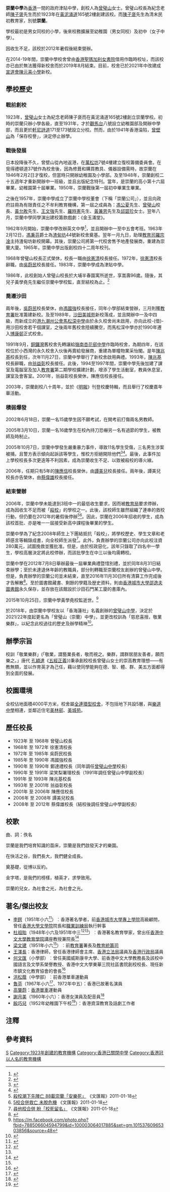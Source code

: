 {{不是|曾璧山（崇蘭）中學}}
{{Infobox School
| name           = 崇蘭中學
| other_name     = SUNG LAN MIDDLE SCHOOL
| image          =
| logo           =
| motto          = 敬業樂群
| established    = 1923年<br>1957年（崇蘭公司正式註冊）
| closed         = 2012年（學校）<br>2016年（崇蘭公司清盤）
| religion       = 無
| affiliation    = 崇蘭中學
| district       = [[沙田區|沙田區]]
| grades         =
| founder        = [[曾璧山|曾璧山]]女士
| president      = 
| principal      = 蔡偉雄先生
| vice_principal =
| free_label     = 校監
| free_text      = 黃學堯先生
| dean           =
| college        =
| house          =
| su             =
| sc             =
| cs             =
| cc             =
| faculty        =
| staff          =
| students       = 550人（據2008/2009年數字<ref>據[http://ssp.proj.hkedcity.net/chi/parser.php?file=chi/schbasic.htm&school_id=1358 中學概覽資料] {{Wayback|url=http://ssp.proj.hkedcity.net/chi/parser.php?file=chi%2Fschbasic.htm&school_id=1358 |date=20090713053330 }}</ref>）
| athletics      =
| conference     =
| tree           =
| colors         =
| mascot         =
| magazine       =
| address        = 新界[[沙田_(香港)|沙田]][[美林邨|美林邨]]
}}
'''崇蘭中學'''為[[香港|香港]]一間的政府津貼中學，創校人為[[曾璧山|曾璧山]]女士。曾璧山校長為紀念老師[[陳子褒|陳子褒]]先生而於1923年在[[黃泥涌道|黃泥涌道]]165號2樓創建該校。而[[陳子褒|陳子褒]]先生為清末民初教育家，別號'''崇蘭'''。

學校最初是男女同校的小學，後來校務擴展至幼稚園（男女同校）及初中（女子中學）。

因收生不足，該校於2012年暑假後結束營辦。

在2014-19年間，崇蘭中學校舍曾由[[香港聖瑪加利女書院|香港聖瑪加利女書院]]借用作臨時校址，而該校亦已由於無法獲得新校舍而於2019年8月結束。目前，校舍已於2021年中改建成[[宣道會陳元喜小學|宣道會陳元喜小學]]新校。

== 學校歷史 ==
=== 戰前創校 ===
1923年，[[曾璧山|曾璧山]]女士為紀念老師陳子褒而在黃泥涌道165號2樓創立崇蘭學校。初時的崇蘭只辦小學各級，直至1931年，才於[[觀馬台|觀馬台]]八號設立幼稚園部及開辦中學部，而且更於[[軒尼詩道|軒尼詩道]]171至173號設立分校。然而，由於1941年香港淪陷，[[曾壁山|曾壁山]]為「保存校譽」，決定停止辦學。

=== 戰後發展 ===
日本投降後不久，曾壁山從內地返港，在[[萬松坊|萬松坊]]7號4樓建立復校籌備委員會。在覓得禮頓道37號作為校舍後，因為修葺和購買教具、儀器設備需時，故崇蘭在1946年2月2日才復校，但當時只開辦幼稚園及小學部。及至1948年，崇蘭創校二十五週年才重新開辦中一班級，並且出版紀念特刊。當年，是崇蘭的高小第十六屆畢業，幼稚園第十屆畢業。1950年，崇蘭戰後第一屆初中畢業生畢業。

之後在1957年，崇蘭中學成立了崇蘭中學校董會（下稱「崇蘭公司」），並且向政府註冊為有限責任之不牟利教育機構{{notetag|屬擔保有限公司，但獲准豁免在公司名稱內加入「有限公司」字樣。}}，第一屆之成員為：[[馮公夏|馮公夏]]先生、[[曾璧山|曾璧山]]校長、[[黃允畋|黃允畋]]先生、[[王文強|王文強]]先生、[[羅時憲|羅時憲]]先生、[[黃兼恩|黃兼恩]]先生及[[邱碧珍|邱碧珍]]女士。翌年八月，崇蘭中學同學演出建校籌款戲劇：《金玉滿堂》。

1962年9月開始，崇蘭中學改辦英文中學<ref>{{cite news |title=學校設圖書館對教與學 廣增學識同屬一般重要 |url=https://mmis.hkpl.gov.hk/coverpage/-/coverpage/view?_coverpage_WAR_mmisportalportlet_hsf=%E7%95%A2%E6%A5%AD%E7%A6%AE&p_r_p_-1078056564_c=QF757YsWv59IJkls4ouG3%2FAB9N9Qj0Y9&_coverpage_WAR_mmisportalportlet_o=361&_coverpage_WAR_mmisportalportlet_actual_q=%28%20verbatim_dc.collection%3A%28%22Old%5C%20HK%5C%20Newspapers%22%29%20%29%20AND+%28%20%28%20allTermsMandatory%3A%28true%29%20OR+all_dc.title%3A%28%E7%95%A2%E6%A5%AD%E7%A6%AE%29%20OR+all_dc.creator%3A%28%E7%95%A2%E6%A5%AD%E7%A6%AE%29%20OR+all_dc.contributor%3A%28%E7%95%A2%E6%A5%AD%E7%A6%AE%29%20OR+all_dc.subject%3A%28%E7%95%A2%E6%A5%AD%E7%A6%AE%29%20OR+fulltext%3A%28%E7%95%A2%E6%A5%AD%E7%A6%AE%29%20OR+all_dc.description%3A%28%E7%95%A2%E6%A5%AD%E7%A6%AE%29%20%29%20%29&_coverpage_WAR_mmisportalportlet_sort_field=dc.publicationdate_bsort&_coverpage_WAR_mmisportalportlet_sort_order=asc&_coverpage_WAR_mmisportalportlet_filter=dc.publicationdate_dt%3A%5B1970-01-01T00%3A00%3A00Z+TO+1979-12-31T15%3A59%3A59Z%5D |page=7 |language= |publisher=華僑日報 |date=1972-02-12 |accessdate=2022-02-26 |quote= |archive-date=2022-02-26 |archive-url=https://web.archive.org/web/20220226102640/https://mmis.hkpl.gov.hk/coverpage/-/coverpage/view?_coverpage_WAR_mmisportalportlet_hsf=%E7%95%A2%E6%A5%AD%E7%A6%AE&p_r_p_-1078056564_c=QF757YsWv59IJkls4ouG3%2FAB9N9Qj0Y9&_coverpage_WAR_mmisportalportlet_o=361&_coverpage_WAR_mmisportalportlet_actual_q=%28%20verbatim_dc.collection%3A%28%22Old%5C%20HK%5C%20Newspapers%22%29%20%29%20AND+%28%20%28%20allTermsMandatory%3A%28true%29%20OR+all_dc.title%3A%28%E7%95%A2%E6%A5%AD%E7%A6%AE%29%20OR+all_dc.creator%3A%28%E7%95%A2%E6%A5%AD%E7%A6%AE%29%20OR+all_dc.contributor%3A%28%E7%95%A2%E6%A5%AD%E7%A6%AE%29%20OR+all_dc.subject%3A%28%E7%95%A2%E6%A5%AD%E7%A6%AE%29%20OR+fulltext%3A%28%E7%95%A2%E6%A5%AD%E7%A6%AE%29%20OR+all_dc.description%3A%28%E7%95%A2%E6%A5%AD%E7%A6%AE%29%20%29%20%29&_coverpage_WAR_mmisportalportlet_sort_field=dc.publicationdate_bsort&_coverpage_WAR_mmisportalportlet_sort_order=asc&_coverpage_WAR_mmisportalportlet_filter=dc.publicationdate_dt%3A%5B1970-01-01T00%3A00%3A00Z+TO+1979-12-31T15%3A59%3A59Z%5D |dead-url=no }}</ref>，並且開辦中一至中五會考班。1963年2月12日，[[馮秉芬|馮秉芬]]爵士為[[渣甸坊|渣甸坊]]44號新校舍奠基。翌年一月九日，助理[[教育司|教育司]][[羅宗淦|羅宗淦]]主持渣甸坊新校開幕。其後，崇蘭公司將第一代校舍售予地產發展商，重建為崇蘭大廈。1965年，崇蘭中學出版創校四十二周年校刊。

1968年曾璧山校長正式榮休，校長一職由[[徐憲清|徐憲清]]校長接任。1972年，[[徐憲清|徐憲清]]校長辭職，由[[吳蔚民|吳蔚民]]校長接任。1983年，崇蘭中學成為津貼中學。

1986年，此校創始人曾璧山校長於大埔半春園寓所逝世，享嵩壽96歲。隨後，其兒子黃學堯先生繼任崇蘭中學校監，直至結校為止。<ref>{{Cite web |url=https://www.hkbuddhist.org/zh/top_page.php?cid=1&p=chairman&ptype=4&psid=106&id=17 |title=存档副本 |access-date=2021-09-06 |archive-date=2021-09-06 |archive-url=https://web.archive.org/web/20210906060544/https://www.hkbuddhist.org/zh/top_page.php?cid=1&p=chairman&ptype=4&psid=106&id=17 |dead-url=no }}</ref>

=== 喬遷沙田 ===
兩年後，[[吳蔚民|吳蔚民]]校長榮休，由[[馮國強|馮國強]]校長接任，同年小學部結束營辦，三月則獲[[香港教育局|教育署]]批准籌建新校。及至1989年，[[沙田_(香港)|沙田]][[美城苑|美城苑]]新校落成，並且開辦中一及中四級，而新成立的[[港九潮州公會馬松深中學|港九潮州公會馬松深中學]]由於永久校舍尚未啟用，亦向此校-{借}-用沙田校舍若干個課室，之後兩年舊校舍陸續騰空，而馬松深中學亦於1990年遷入[[博康邨|博康邨]]正式校舍。

1991年9月，[[銅鑼灣|銅鑼灣]]舊校舍先轉讓給[[嶺南衡怡紀念中學|嶺南杏花邨中學]]作臨時校舍，為期四年，在該校位於小西灣的永久校舍入伙後再賣給發展商，重建為單幢物業采怡閣。是年[[陳兆基|陳兆基]]校長到任，次年11月27日，崇蘭中學舉行了新校舍啟用典禮。1993年，[[陳兆基|陳兆基]]校長辭職，由[[翁益彰|翁益彰]]校長接任。此後，1994至1997年間，崇蘭中學先後加建了課室及電腦室及加入[[香港教育局|教育署]]第二期學校擴建計劃，增添了學生活動室，教員休息室，課室及會客室。2001年，翁益彰校長榮休，陳應信校長接任。

2003年，崇蘭創校八十周年，並於《[[明報|明報]]》刊登校慶特輯，而且舉行了校慶嘉年華活動。

===積弱爆發===
2002年6月18日，崇蘭一名15歲學生因不願考試，在開考前打傷兩名男教師。

2005年3月10日，崇蘭一名16歲學生在校內持刀恐嚇另一名有過節的學生，被教師及時制止。

2005年10月7日，崇蘭中學發生嚴重暴力事件，導致11名學生受傷，三名男生涉案被捕，且警方表示傾向起訴該等學生，惟校方拒絕開除他們<ref>{{Cite web |url=https://hk.news.appledaily.com/local/daily/article/20051008/5292664 |title=沙田崇蘭中學再爆暴力事件 兩男生爭女班馬校園混戰11學童傷 |access-date=2020-01-02 |archive-date=2020-01-02 |archive-url=https://web.archive.org/web/20200102151633/https://hk.news.appledaily.com/local/daily/article/20051008/5292664 |dead-url=no }}</ref><ref>{{Cite web |url=https://hk.news.appledaily.com/local/daily/article/20051009/5294464 |title=崇蘭校長稱事件因碰撞引起 校園打鬥兩主角不會被開除 |access-date=2020-01-02 |archive-date=2020-01-02 |archive-url=https://web.archive.org/web/20200102150010/https://hk.news.appledaily.com/local/daily/article/20051009/5294464 |dead-url=no }}</ref>。最後，此事件加上學校校長多次更迭等不利因素，成為崇蘭收生不足、以致被殺校的導火線。

2006年，任期只有5年的[[陳應信|陳應信]]校長榮休，由[[譚美兒|譚美兒]]校長接任。兩年後，譚美兒校長亦告榮休，由[[蔡偉雄|蔡偉雄]]校長接任。

===結束營辦===
2006年，崇蘭中學未能達到3班中一的最低收生要求，因而被[[教育局_(香港)|教育局]]要求停辦，成為因收生不足而被「[[殺校|殺校]]」的學校之一。此後，該校師生雖然組織了連串的救校行動，但仍要在2012年的暑假後停辦<ref>[http://paper.wenweipo.com/2011/01/18/ED1101180001.htm 殺校潮下先陣亡 88載崇蘭「安樂死」] {{Wayback|url=http://paper.wenweipo.com/2011/01/18/ED1101180001.htm |date=20160304073239 }}《文匯報》2011-01-18</ref><ref>[http://paper.wenweipo.com/2011/01/18/ED1101180009.htm 5校合併救亡 未脫危機] {{Wayback|url=http://paper.wenweipo.com/2011/01/18/ED1101180009.htm |date=20160304073443 }}《文匯報》2011-01-18</ref>。因此，崇蘭在2006年招收的學生，成為該校首批、亦是唯一一屆接受新高中課程後畢業的學生。

崇蘭中學為了紀念2008年師生上下團結抵抗「殺校」，將學校歷史、學生文章和老師感言等輯錄成書，向全校師生派發<ref>[http://paper.wenweipo.com/2011/01/18/ED1101180003.htm 尋他校合併 盼「校死留名」] {{Wayback|url=http://paper.wenweipo.com/2011/01/18/ED1101180003.htm |date=20160304054604 }}《文匯報》2011-01-18</ref>。此外，負責辦學的崇蘭公司亦向此校注資280萬元，試圖挽救並獲批准。但是，由於校政惡化，該年只錄取了四名中一學生，學校高層決定將此校停辦，而該批學生在中三以後均需轉校。

崇蘭中學在2012年7月8日舉辦最後一屆畢業典禮暨惜別禮，並於同年8月31日結束辦學；至於未達退休年齡的教職員，部分則轉職至崇蘭校友創辦的曾璧山中學。但是，負責辦學的崇蘭公司並未結束，直至2016年11月30日所有清算工作完成後才告解散<ref>{{Cite web |url=https://www.hongkongdir.hk/sung-lan-middle-school-fxyc/ |title=崇蘭中學公司註冊資料 |access-date=2020-01-02 |archive-date=2020-01-02 |archive-url=https://web.archive.org/web/20200102144749/https://www.hongkongdir.hk/sung-lan-middle-school-fxyc/ |dead-url=no }}</ref>。至於圖書館藏書、剩餘的學籍及歴史資料，則由[[香港城市大學邵逸夫圖書館|香港城市大學邵逸夫圖書館]]永久保存，並存放在該館設於沙田石門某工廈的書庫內。

2015年10月25日，崇蘭中學黃學堯校監逝世。<ref>https://m.facebook.com/photo.php?fbid=788506604594799&id=100003064017885&set=gm.10153760965303856&source=48</ref>

於2018年，由崇蘭中學校友以「香海蓮社」名義創辦的[[曾璧山（崇蘭）中學|曾璧山中學]]，決定於2021/22年度起更名為「曾璧山（崇蘭）中學」，並更改校訓為「慈悲喜捨，敬業樂群」，以紀念此校過往的歷史及辦學精神<ref>{{Cite web |url=https://www.tpsss.edu.hk/tc/news-single.php?conid=173&id=27 |title=曾璧山中學-學校於2021年更名為「曾璧山（崇蘭）中學」通告 |access-date=2021-06-27 |archive-date=2021-06-30 |archive-url=https://web.archive.org/web/20210630163610/https://www.tpsss.edu.hk/tc/news-single.php?conid=173&id=27 |dead-url=no }}</ref>。

==辦學宗旨==
校訓「敬業樂群」(「敬業，謂藝業長者，敬而視之。樂群，謂群居朋友善者，願而樂之。」唐代 [[孔穎達|孔穎達]]《[[五經正義|五經正義]]》)秉承創校校長曾璧山女士的崇高教育理想——有教無類，並以作育英才為己任，藉以使同學能夠在德、智、體、群、美五方面都得到全面的發展。

==校園環境==
全校佔地面積4000平方米，校舍屬[[連環型校舍|全連環型校舍]]，不包括地下共設5層，與[[樂道中學|樂道中學]]相連，並鄰近住宅[[美林邨|美林邨]]、[[美城苑|美城苑]]。

==歷任校長==
*1923年 至 1968年 曾璧山校長
*1968年 至 1972年 徐憲清校長
*1972年 至 1985年 吳蔚民校長
*1985年 至 1990年 馮國強校長
*1990年 至 1990年 鄭達禮校長（同年調任[[曾璧山（崇蘭）中學|曾璧山中學]]校長）
*1990年 至 1991年 梁笑梨署理校長（1991年調任曾璧山中學副校長）
*1991年 至 1993年 陳兆基校長
*1993年 至 2001年 翁益彰校長
*2001年 至 2006年 陳應信校長
*2006年 至 2008年 譚美兒校長
*2008年 至 2012年 蔡偉雄校長（結校後調任曾璧山中學副校長）

==校歌==
曲、詞：佚名

崇蘭是我們培育知識的苗床，崇蘭是我們啟發天才的樂園。

在快活之谷，我們長大，我們健全成長。

奠基礎，從博以反約。

金字塔，是我們的榜樣，植英才，求學致用。

崇蘭的兒女，為社會之光，為社會之光。

==著名/傑出校友==
*[[李鍔|李鍔]]（1951年小六<ref name="崇蘭中學行畢業禮 郭贊頒獎並致訓詞">{{cite news |title=崇蘭中學行畢業禮 郭贊頒獎並致訓詞 |url=https://mmis.hkpl.gov.hk/coverpage/-/coverpage/view?_coverpage_WAR_mmisportalportlet_hsf=%E7%95%A2%E6%A5%AD%E7%A6%AE&_coverpage_WAR_mmisportalportlet_actual_q=%28%20verbatim_dc.collection%3A%28%22Old%5C%20HK%5C%20Newspapers%22%29%20%29%20AND+%28%20%28%20allTermsMandatory%3A%28true%29%20OR+all_dc.title%3A%28%E7%95%A2%E6%A5%AD%E7%A6%AE%29%20OR+all_dc.creator%3A%28%E7%95%A2%E6%A5%AD%E7%A6%AE%29%20OR+all_dc.contributor%3A%28%E7%95%A2%E6%A5%AD%E7%A6%AE%29%20OR+all_dc.subject%3A%28%E7%95%A2%E6%A5%AD%E7%A6%AE%29%20OR+fulltext%3A%28%E7%95%A2%E6%A5%AD%E7%A6%AE%29%20OR+all_dc.description%3A%28%E7%95%A2%E6%A5%AD%E7%A6%AE%29%20%29%20%29&_coverpage_WAR_mmisportalportlet_sort_field=dc.publicationdate_bsort&p_r_p_-1078056564_c=QF757YsWv58JCjtBMMIqom5UntOT6%2Fsc&_coverpage_WAR_mmisportalportlet_o=1396&_coverpage_WAR_mmisportalportlet_sort_order=desc&_coverpage_WAR_mmisportalportlet_filter=dc.publicationdate_dt%3A%5B1950-01-01T00%3A00%3A00Z+TO+1959-12-31T15%3A59%3A59Z%5D |page=3 |language= |newspaper=華僑日報 | date=1951-07-22 |accessdate=2022-05-14 |quote= }}</ref>）︰香港著名學者，前[[香港城市大學專上學院|香港城市大學專上學院]]高級顧問，曾任[[香港大學文學院|香港大學文學院]]院長和[[職業訓練局|職業訓練局]]執行幹事
*[[杜祖貽|杜祖貽]]{{BBSHK|nocat}}（1948年小六及1951年中三<ref>{{cite news |title=本港崇蘭中學校 昨晨舉行畢業典禮 |url=https://mmis.hkpl.gov.hk/coverpage/-/coverpage/view?_coverpage_WAR_mmisportalportlet_hsf=%E7%95%A2%E6%A5%AD%E5%85%B8%E7%A6%AE&_coverpage_WAR_mmisportalportlet_actual_q=%28%20verbatim_dc.collection%3A%28%22Old%5C%20HK%5C%20Newspapers%22%29%20%29%20AND+%28%20%28%20allTermsMandatory%3A%28true%29%20OR+all_dc.title%3A%28%E7%95%A2%E6%A5%AD%E5%85%B8%E7%A6%AE%29%20OR+all_dc.creator%3A%28%E7%95%A2%E6%A5%AD%E5%85%B8%E7%A6%AE%29%20OR+all_dc.contributor%3A%28%E7%95%A2%E6%A5%AD%E5%85%B8%E7%A6%AE%29%20OR+all_dc.subject%3A%28%E7%95%A2%E6%A5%AD%E5%85%B8%E7%A6%AE%29%20OR+fulltext%3A%28%E7%95%A2%E6%A5%AD%E5%85%B8%E7%A6%AE%29%20OR+all_dc.description%3A%28%E7%95%A2%E6%A5%AD%E5%85%B8%E7%A6%AE%29%20%29%20%29&_coverpage_WAR_mmisportalportlet_sort_field=dc.publicationdate_bsort&p_r_p_-1078056564_c=QF757YsWv58JCjtBMMIqohLZ41mTSlHq&_coverpage_WAR_mmisportalportlet_o=34&_coverpage_WAR_mmisportalportlet_sort_order=desc&_coverpage_WAR_mmisportalportlet_filter=dc.publicationdate_dt%3A%5B1940-01-01T00%3A00%3A00Z+TO+1949-12-31T15%3A59%3A59Z%5D |page=10 |language= |publisher=華僑日報 | date=1948-08-02 |accessdate=2022-04-21 |quote= }}</ref><ref name="崇蘭中學行畢業禮 郭贊頒獎並致訓詞" />）︰香港著名教育學家，曾出任[[香港中文大學教育學院|香港中文大學教育學院]]講座教授兼院長<ref>{{cite book |author1=李詩琳 |title=名家學者談語文學習 |date=2008 |publisher=香港中文大學 |page=19、20 |quote=當年他（杜祖貽）在跑馬地崇蘭小學讀書時，校長曾禮聘前清翰林桂南屏太史來指導學生寫字。......中學時代，杜教授在培英中學讀過大半年。......杜教授在高中年級時轉讀金文泰中學。 |url=https://books.google.com.hk/books?id=T48EwuOPBsQC&pg=PA19&lpg=PA19&dq=%E6%A2%81%E6%96%87%E5%BB%BA+%E5%B4%87%E8%98%AD%E5%B0%8F%E5%AD%B8&source=bl&ots=zJwmhy8t2P&sig=6I3la9hi9TCfZqFwRazdr57xOF4&hl=zh-TW&sa=X&ved=0ahUKEwiih5rg5vPbAhUOFogKHW1DC-gQ6AEISjAG#v=onepage&q=%E6%A2%81%E6%96%87%E5%BB%BA%20%E5%B4%87%E8%98%AD%E5%B0%8F%E5%AD%B8&f=false |access-date=2018-06-27 |archive-date=2018-06-27 |archive-url=https://web.archive.org/web/20180627145017/https://books.google.com.hk/books?id=T48EwuOPBsQC&pg=PA19&lpg=PA19&dq=%E6%A2%81%E6%96%87%E5%BB%BA+%E5%B4%87%E8%98%AD%E5%B0%8F%E5%AD%B8&source=bl&ots=zJwmhy8t2P&sig=6I3la9hi9TCfZqFwRazdr57xOF4&hl=zh-TW&sa=X&ved=0ahUKEwiih5rg5vPbAhUOFogKHW1DC-gQ6AEISjAG#v=onepage&q=%E6%A2%81%E6%96%87%E5%BB%BA%20%E5%B4%87%E8%98%AD%E5%B0%8F%E5%AD%B8&f=false |dead-url=no }}</ref>
*[[梁文建|梁文建]]（1951年小六<ref name="崇蘭中學行畢業禮 郭贊頒獎並致訓詞" />）︰前[[教育署|教育署]]署長及[[教育統籌司|教育統籌司]]
*[[王澤長|王澤長]]{{CBE|nocat}}{{JP|nocat}}︰香港律師，曾任香港律師會主席、[[香港|香港]][[立法局|立法局]]議員及[[香港|香港]][[行政局|行政局]]議員
*[[何文匯|何文匯]]{{JP|nocat}}（小學部）︰曾任美國威斯康辛大學、前香港中文大學教務長及該校中國語言及文學系榮譽教授、香港中文大學東華三院社區書院創校校長、現任新市鎮文化教育協會的會長<ref>{{cite web |url=https://www.eduplus.hk/eduguide/ep2_issue.jsp?articleID=796&issueNumber=88 |title=最緊要正 何文匯 |last= |first= |date=2011 |website= |publisher=進修生活 |access-date=2020-07-24 |quote= |archive-date=2020-11-19 |archive-url=https://web.archive.org/web/20201119143138/https://www.eduplus.hk/eduguide/ep2_issue.jsp?articleID=796&issueNumber=88 |dead-url=no }}</ref>
*[[洪松蔭|洪松蔭]]（中學部）︰前香港單車運動員
*[[魯芬|魯芬]]（1967年小六<ref>{{cite news | title=崇蘭中學應屆 畢業學生名單 | url=https://mmis.hkpl.gov.hk/coverpage/-/coverpage/view?_coverpage_WAR_mmisportalportlet_hsf=%E5%B4%87%E8%98%AD&p_r_p_-1078056564_c=QF757YsWv5%2BakvA8rFW5EiyKk3ooqEXu&_coverpage_WAR_mmisportalportlet_o=91&_coverpage_WAR_mmisportalportlet_actual_q=%28%20verbatim_dc.collection%3A%28%22Old%5C%20HK%5C%20Newspapers%22%29%20%29%20AND+%28%20%28%20allTermsMandatory%3A%28true%29%20OR+all_dc.title%3A%28%E5%B4%87%E8%98%AD%29%20OR+all_dc.creator%3A%28%E5%B4%87%E8%98%AD%29%20OR+all_dc.contributor%3A%28%E5%B4%87%E8%98%AD%29%20OR+all_dc.subject%3A%28%E5%B4%87%E8%98%AD%29%20OR+fulltext%3A%28%E5%B4%87%E8%98%AD%29%20OR+all_dc.description%3A%28%E5%B4%87%E8%98%AD%29%20%29%20%29&_coverpage_WAR_mmisportalportlet_sort_field=dc.publicationdate_bsort&_coverpage_WAR_mmisportalportlet_sort_order=asc&_coverpage_WAR_mmisportalportlet_filter=dc.publicationdate_dt%3A%5B1960-01-01T00%3A00%3A00Z+TO+1969-12-31T15%3A59%3A59Z%5D | page=8 | publisher=華僑日報 | date=1968-01-05 | accessdate=2021-10-25 | quote= | archive-date=2021-10-27 | archive-url=https://web.archive.org/web/20211027112835/https://mmis.hkpl.gov.hk/coverpage/-/coverpage/view?_coverpage_WAR_mmisportalportlet_hsf=%E5%B4%87%E8%98%AD&p_r_p_-1078056564_c=QF757YsWv5%2BakvA8rFW5EiyKk3ooqEXu&_coverpage_WAR_mmisportalportlet_o=91&_coverpage_WAR_mmisportalportlet_actual_q=(%20verbatim_dc.collection:(%22Old%5C%20HK%5C%20Newspapers%22)%20)%20AND+(%20(%20allTermsMandatory:(true)%20OR+all_dc.title:(%E5%B4%87%E8%98%AD)%20OR+all_dc.creator:(%E5%B4%87%E8%98%AD)%20OR+all_dc.contributor:(%E5%B4%87%E8%98%AD)%20OR+all_dc.subject:(%E5%B4%87%E8%98%AD)%20OR+fulltext:(%E5%B4%87%E8%98%AD)%20OR+all_dc.description:(%E5%B4%87%E8%98%AD)%20)%20)&_coverpage_WAR_mmisportalportlet_sort_field=dc.publicationdate_bsort&_coverpage_WAR_mmisportalportlet_sort_order=asc&_coverpage_WAR_mmisportalportlet_filter=dc.publicationdate_dt:%5B1960-01-01T00:00:00Z+TO+1969-12-31T15:59:59Z%5D | dead-url=no }}</ref>、1972年中五）：香港已故著名演員{{noteTag|資料來自香港電台第二台廣播節目《守下留情》於2016年5月16日播出的訪問〈女中豪傑系列十三: 魯芬 - 芬姐好正〉。}} 
*[[高肇蔚|高肇蔚]]：[[香港|香港]][[單車|單車]]運動員
*[[謝月美|謝月美]]（1960年小六）：香港女演員及配音員<ref>{{cite news | title=十一間學校學生 昨日愉快領證書 崇蘭中學 | url=https://mmis.hkpl.gov.hk/coverpage/-/coverpage/view?_coverpage_WAR_mmisportalportlet_hsf=%E5%B4%87%E8%98%AD&p_r_p_-1078056564_c=QF757YsWv5%2FH7zGe%2FKF%2BFPp4darzN0XC&_coverpage_WAR_mmisportalportlet_o=11&_coverpage_WAR_mmisportalportlet_actual_q=%28%20verbatim_dc.collection%3A%28%22Old%5C%20HK%5C%20Newspapers%22%29%20%29%20AND+%28%20%28%20allTermsMandatory%3A%28true%29%20OR+all_dc.title%3A%28%E5%B4%87%E8%98%AD%29%20OR+all_dc.creator%3A%28%E5%B4%87%E8%98%AD%29%20OR+all_dc.contributor%3A%28%E5%B4%87%E8%98%AD%29%20OR+all_dc.subject%3A%28%E5%B4%87%E8%98%AD%29%20OR+fulltext%3A%28%E5%B4%87%E8%98%AD%29%20OR+all_dc.description%3A%28%E5%B4%87%E8%98%AD%29%20%29%20%29&_coverpage_WAR_mmisportalportlet_sort_field=dc.publicationdate_bsort&_coverpage_WAR_mmisportalportlet_sort_order=asc&_coverpage_WAR_mmisportalportlet_filter=dc.publicationdate_dt%3A%5B1960-01-01T00%3A00%3A00Z+TO+1969-12-31T15%3A59%3A59Z%5D | page=14 | publisher=華僑日報 | date=1960-07-21 | accessdate=2021-10-24 | quote= | archive-date=2021-10-27 | archive-url=https://web.archive.org/web/20211027042350/https://mmis.hkpl.gov.hk/coverpage/-/coverpage/view?_coverpage_WAR_mmisportalportlet_hsf=%E5%B4%87%E8%98%AD&p_r_p_-1078056564_c=QF757YsWv5%2FH7zGe%2FKF%2BFPp4darzN0XC&_coverpage_WAR_mmisportalportlet_o=11&_coverpage_WAR_mmisportalportlet_actual_q=%28%20verbatim_dc.collection%3A%28%22Old%5C%20HK%5C%20Newspapers%22%29%20%29%20AND+%28%20%28%20allTermsMandatory%3A%28true%29%20OR+all_dc.title%3A%28%E5%B4%87%E8%98%AD%29%20OR+all_dc.creator%3A%28%E5%B4%87%E8%98%AD%29%20OR+all_dc.contributor%3A%28%E5%B4%87%E8%98%AD%29%20OR+all_dc.subject%3A%28%E5%B4%87%E8%98%AD%29%20OR+fulltext%3A%28%E5%B4%87%E8%98%AD%29%20OR+all_dc.description%3A%28%E5%B4%87%E8%98%AD%29%20%29%20%29&_coverpage_WAR_mmisportalportlet_sort_field=dc.publicationdate_bsort&_coverpage_WAR_mmisportalportlet_sort_order=asc&_coverpage_WAR_mmisportalportlet_filter=dc.publicationdate_dt%3A%5B1960-01-01T00%3A00%3A00Z+TO+1969-12-31T15%3A59%3A59Z%5D | dead-url=no }}</ref>
*[[殷巧兒|殷巧兒]]{{MH|nocat}}{{JP|nocat}}（1952年幼稚園下午校<ref>{{cite news |title=崇蘭中學舉行 畢業典禮暨懇親會 |url=https://mmis.hkpl.gov.hk/coverpage/-/coverpage/view?_coverpage_WAR_mmisportalportlet_hsf=%E7%95%A2%E6%A5%AD%E5%85%B8%E7%A6%AE&_coverpage_WAR_mmisportalportlet_actual_q=%28%20verbatim_dc.collection%3A%28%22Old%5C%20HK%5C%20Newspapers%22%29%20%29%20AND+%28%20%28%20allTermsMandatory%3A%28true%29%20OR+all_dc.title%3A%28%E7%95%A2%E6%A5%AD%E5%85%B8%E7%A6%AE%29%20OR+all_dc.creator%3A%28%E7%95%A2%E6%A5%AD%E5%85%B8%E7%A6%AE%29%20OR+all_dc.contributor%3A%28%E7%95%A2%E6%A5%AD%E5%85%B8%E7%A6%AE%29%20OR+all_dc.subject%3A%28%E7%95%A2%E6%A5%AD%E5%85%B8%E7%A6%AE%29%20OR+fulltext%3A%28%E7%95%A2%E6%A5%AD%E5%85%B8%E7%A6%AE%29%20OR+all_dc.description%3A%28%E7%95%A2%E6%A5%AD%E5%85%B8%E7%A6%AE%29%20%29%20%29&_coverpage_WAR_mmisportalportlet_sort_field=dc.publicationdate_bsort&p_r_p_-1078056564_c=QF757YsWv58JCjtBMMIqomZvkpuyp75j&_coverpage_WAR_mmisportalportlet_o=528&_coverpage_WAR_mmisportalportlet_sort_order=desc&_coverpage_WAR_mmisportalportlet_filter=dc.publicationdate_dt%3A%5B1950-01-01T00%3A00%3A00Z+TO+1959-12-31T15%3A59%3A59Z%5D |page=8 |language= |publisher=華僑日報 | date=1952-07-13 |accessdate=2022-04-21 |quote= }}</ref>）：香港資深教育及話劇工作者

==注釋==
{{notefoot}}

==參考資料==
{{reflist}}

[[Category:沙田區中學|S]]
[[Category:1923年創建的教育機構|Category:1923年創建的教育機構]]
[[Category:香港已關閉中學|Category:香港已關閉中學]]
[[Category:香港冠以人名的教育機構|Category:香港冠以人名的教育機構]]